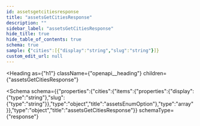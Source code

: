 ```yaml
---
id: assetsgetcitiesresponse
title: "assetsGetCitiesResponse"
description: ""
sidebar_label: "assetsGetCitiesResponse"
hide_title: true
hide_table_of_contents: true
schema: true
sample: {"cities":[{"display":"string","slug":"string"}]}
custom_edit_url: null
---
```



<Heading
  as={"h1"}
  className={"openapi__heading"}
  children={"assetsGetCitiesResponse"}
>
</Heading>





<Schema
  schema={{"properties":{"cities":{"items":{"properties":{"display":{"type":"string"},"slug":{"type":"string"}},"type":"object","title":"assetsEnumOption"},"type":"array"}},"type":"object","title":"assetsGetCitiesResponse"}}
  schemaType={"response"}
>
  
</Schema>
            